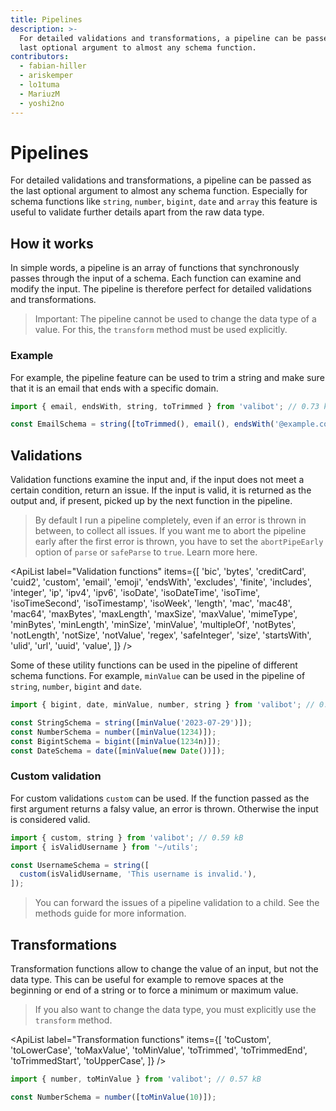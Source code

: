 ```yaml
---
title: Pipelines
description: >-
  For detailed validations and transformations, a pipeline can be passed as the
  last optional argument to almost any schema function.
contributors:
  - fabian-hiller
  - ariskemper
  - lo1tuma
  - MariuzM
  - yoshi2no
---
```



# Pipelines

For detailed validations and transformations, a pipeline can be passed as the last optional argument to almost any schema function. Especially for schema functions like <Link href="/api/string/">`string`</Link>, <Link href="/api/number/">`number`</Link>, <Link href="/api/bigint/">`bigint`</Link>, <Link href="/api/date/">`date`</Link> and <Link href="/api/array/">`array`</Link> this feature is useful to validate further details apart from the raw data type.

## How it works

In simple words, a pipeline is an array of functions that synchronously passes through the input of a schema. Each function can examine and modify the input. The pipeline is therefore perfect for detailed validations and transformations.

> Important: The pipeline cannot be used to change the data type of a value. For this, the <Link href="/api/transform/">`transform`</Link> method must be used explicitly.

### Example

For example, the pipeline feature can be used to trim a string and make sure that it is an email that ends with a specific domain.

```ts
import { email, endsWith, string, toTrimmed } from 'valibot'; // 0.73 kB

const EmailSchema = string([toTrimmed(), email(), endsWith('@example.com')]);
```

## Validations

Validation functions examine the input and, if the input does not meet a certain condition, return an issue. If the input is valid, it is returned as the output and, if present, picked up by the next function in the pipeline.

> By default I run a pipeline completely, even if an error is thrown in between, to collect all issues. If you want me to abort the pipeline early after the first error is thrown, you have to set the `abortPipeEarly` option of <Link href="/api/parse/">`parse`</Link> or <Link href="/api/safeParse/">`safeParse`</Link> to `true`. Learn more <Link href="/guides/parse-data/#abort-early">here</Link>.

<ApiList
  label="Validation functions"
  items={[
    'bic',
    'bytes',
    'creditCard',
    'cuid2',
    'custom',
    'email',
    'emoji',
    'endsWith',
    'excludes',
    'finite',
    'includes',
    'integer',
    'ip',
    'ipv4',
    'ipv6',
    'isoDate',
    'isoDateTime',
    'isoTime',
    'isoTimeSecond',
    'isoTimestamp',
    'isoWeek',
    'length',
    'mac',
    'mac48',
    'mac64',
    'maxBytes',
    'maxLength',
    'maxSize',
    'maxValue',
    'mimeType',
    'minBytes',
    'minLength',
    'minSize',
    'minValue',
    'multipleOf',
    'notBytes',
    'notLength',
    'notSize',
    'notValue',
    'regex',
    'safeInteger',
    'size',
    'startsWith',
    'ulid',
    'url',
    'uuid',
    'value',
  ]}
/>

Some of these utility functions can be used in the pipeline of different schema functions. For example, <Link href="/api/minValue/">`minValue`</Link> can be used in the pipeline of <Link href="/api/string/">`string`</Link>, <Link href="/api/number/">`number`</Link>, <Link href="/api/bigint/">`bigint`</Link> and <Link href="/api/date/">`date`</Link>.

```ts
import { bigint, date, minValue, number, string } from 'valibot'; // 0.71 kB

const StringSchema = string([minValue('2023-07-29')]);
const NumberSchema = number([minValue(1234)]);
const BigintSchema = bigint([minValue(1234n)]);
const DateSchema = date([minValue(new Date())]);
```

### Custom validation

For custom validations <Link href="/api/custom/">`custom`</Link> can be used. If the function passed as the first argument returns a falsy value, an error is thrown. Otherwise the input is considered valid.

```ts
import { custom, string } from 'valibot'; // 0.59 kB
import { isValidUsername } from '~/utils';

const UsernameSchema = string([
  custom(isValidUsername, 'This username is invalid.'),
]);
```

> You can forward the issues of a pipeline validation to a child. See the <Link href="/guides/methods/#forward">methods</Link> guide for more information.

## Transformations

Transformation functions allow to change the value of an input, but not the data type. This can be useful for example to remove spaces at the beginning or end of a string or to force a minimum or maximum value.

> If you also want to change the data type, you must explicitly use the <Link href="/api/transform/">`transform`</Link> method.

<ApiList
  label="Transformation functions"
  items={[
    'toCustom',
    'toLowerCase',
    'toMaxValue',
    'toMinValue',
    'toTrimmed',
    'toTrimmedEnd',
    'toTrimmedStart',
    'toUpperCase',
  ]}
/>

```ts
import { number, toMinValue } from 'valibot'; // 0.57 kB

const NumberSchema = number([toMinValue(10)]);
```
